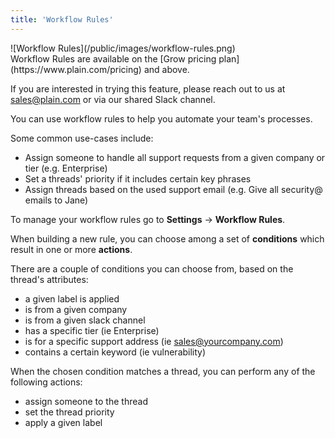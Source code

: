 ```yaml
---
title: 'Workflow Rules'
---
```


<Frame>![Workflow Rules](/public/images/workflow-rules.png)</Frame>

<br/>
<Info>
Workflow Rules are available on the [Grow pricing plan](https://www.plain.com/pricing) and above.

If you are interested in trying this feature, please reach out to us at sales@plain.com or via our shared Slack channel.

</Info>

You can use workflow rules to help you automate your team's processes.

Some common use-cases include:

- Assign someone to handle all support requests  from a given company or tier (e.g. Enterprise)
- Set a threads' priority if it includes certain key phrases
- Assign threads based on the used support email (e.g. Give all security@ emails to Jane)

To manage your workflow rules go to **Settings** → **Workflow Rules**.

When building a new rule, you can choose among a set of **conditions** which result in one or more **actions**.

There are a couple of conditions you can choose from, based on the thread's attributes:

- a given label is applied
- is from a given company
- is from a given slack channel
- has a specific tier (ie Enterprise)
- is for a specific support address (ie sales@yourcompany.com)
- contains a certain keyword (ie vulnerability)

When the chosen condition matches a thread, you can perform any of the following actions:

- assign someone to the thread
- set the thread priority
- apply a given label
